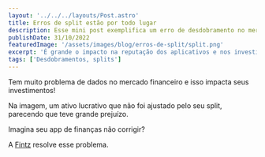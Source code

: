 ```yaml
---
layout: '../../../layouts/Post.astro'
title: Erros de split estão por todo lugar
description: Esse mini post exemplifica um erro de desdobramento no mercado
publishDate: 31/10/2022
featuredImage: '/assets/images/blog/erros-de-split/split.png'
excerpt: 'É grande o impacto na reputação dos aplicativos e nos investimentos dos usuários.'
tags: ['Desdobramentos, splits']
---
```


Tem muito problema de dados no mercado financeiro e isso impacta seus investimentos!

Na imagem, um ativo lucrativo que não foi ajustado pelo seu split, parecendo que teve grande prejuízo.

Imagina seu app de finanças não corrigir?

A [Fintz](www.fintz.com.br) resolve esse problema.